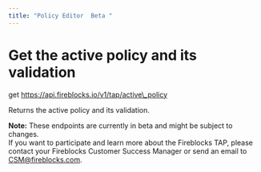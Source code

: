 ```yaml
---
title: "Policy Editor  Beta "
---
```

  
  # Get the active policy and its validation

get https://api.fireblocks.io/v1/tap/active\_policy

Returns the active policy and its validation.  
  
**Note:** These endpoints are currently in beta and might be subject to changes.  
If you want to participate and learn more about the Fireblocks TAP, please contact your Fireblocks Customer Success Manager or send an email to [CSM@fireblocks.com](mailto:CSM@fireblocks.com).